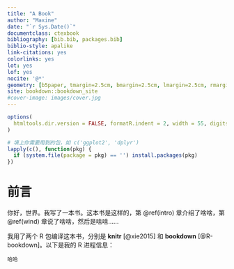 ```yaml
--- 
title: "A Book"
author: "Maxine"
date: "`r Sys.Date()`"
documentclass: ctexbook
bibliography: [bib.bib, packages.bib]
biblio-style: apalike
link-citations: yes
colorlinks: yes
lot: yes
lof: yes
nocite: '@*'
geometry: [b5paper, tmargin=2.5cm, bmargin=2.5cm, lmargin=2.5cm, rmargin=1.5cm]
site: bookdown::bookdown_site
#cover-image: images/cover.jpg
---
```


```r
options(
  htmltools.dir.version = FALSE, formatR.indent = 2, width = 55, digits = 4
)

# 填上你需要用到的包，如 c('ggplot2', 'dplyr')
lapply(c(), function(pkg) {
  if (system.file(package = pkg) == '') install.packages(pkg)
})
```

# 前言 {#preface .unnumbered}

你好，世界。我写了一本书。这本书是这样的，第 \@ref(intro) 章介绍了啥啥，第 \@ref(wind) 章说了啥啥，然后是啥啥……

我用了两个 R 包编译这本书，分别是 **knitr**\index{knitr} [@xie2015] 和 **bookdown**\index{bookdown} [@R-bookdown]。以下是我的 R 进程信息：

```block2
哈哈
```




